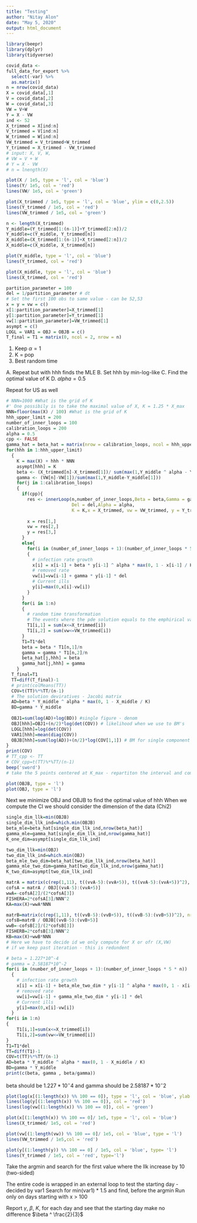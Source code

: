 ```yaml
---
title: "Testing"
author: "Nitay Alon"
date: "May 5, 2020"
output: html_document
---
```


```r
library(beepr)
library(dplyr)
library(tidyverse)
```

```r
covid_data <- 
full_data_for_export %>% 
  select(-var) %>% 
  as.matrix()
n = nrow(covid_data)
X = covid_data[,1]
V = covid_data[,2]
W = covid_data[,3]
VW = V+W
Y = X - VW
ind <- 52
X_trimmed = X[ind:n]
V_trimmed = V[ind:n]
W_trimmed = W[ind:n]
VW_trimmed = V_trimmed+W_trimmed
Y_trimmed = X_trimmed - VW_trimmed
# input: X, V, W, 
# VW = V + W
# Y = X - VW
# n = lnength(X)
```

```r
plot(X / 1e5, type = 'l', col = 'blue')
lines(Y/ 1e5, col = 'red')
lines(VW/ 1e5, col = 'green')

plot(X_trimmed / 1e5, type = 'l', col = 'blue', ylim = c(0,2.5))
lines(Y_trimmed / 1e5, col = 'red')
lines(VW_trimmed / 1e5, col = 'green')
```


```r
n <- length(X_trimmed)
Y_middle=(Y_trimmed[1:(n-1)]+Y_trimmed[2:n])/2
Y_middle=c(Y_middle, Y_trimmed[n])
X_middle=(X_trimmed[1:(n-1)]+X_trimmed[2:n])/2
X_middle=c(X_middle, X_trimmed[n])
```

```r
plot(Y_middle, type = 'l', col = 'blue')
lines(Y_trimmed, col = 'red')

plot(X_middle, type = 'l', col = 'blue')
lines(X_trimmed, col = 'red')
```


```r
partition_parameter = 100
del = 1/partition_parameter # dt
# Set the first 100 obs to same value - can be 52,53
x = y = vw = c()
x[1:partition_parameter]=X_trimmed[1]
y[1:partition_parameter]=Y_trimmed[1]
vw[1:partition_parameter]=VW_trimmed[1]
asympt = c()
LOGL = VAR1 = OBJ = OBJB = c()
T_final = T1 = matrix(0, ncol = 2, nrow = n)
```

1. Keep $\alpha = 1$
2. K = pop
3. Best random time

A. Repeat but with hhh finds the MLE
B. Set hhh by min-log-like
C. Find the optimal value of K
D. $alpha = 0.5$

Repeat for US as well
```r
# NNN=1000 #What is the grid of K
#' One possibily is to take the maximal value of X, K = 1.25 * X_max
NNN=floor(max(X) / 100) #What is the grid of K
hhh_upper_limit = 200
number_of_inner_loops = 100
calibration_loops = 200
alpha = 0.5
cpp <- FALSE
gamma_hat = beta_hat = matrix(nrow = calibration_loops, ncol = hhh_upper_limit)
for(hhh in 1:hhh_upper_limit)
  {
    K = max(X) + hhh * NNN
    asympt[hhh] = K
    beta <- (X_trimmed[n]-X_trimmed[1])/ sum(max(1,Y_middle ^ alpha - Y_middle[1] ^ alpha)*(1 - (X_middle-X_middle[1]) / K))
    gamma <- (VW[n]-VW[1])/sum(max(1,Y_middle-Y_middle[1]))
    for(j in 1:calibration_loops)
    {
      if(cpp){
        res <- innerLoop(n,number_of_inner_loops,Beta = beta,Gamma = gamma,
                         Del = del,Alpha = alpha,
                         K = K,x = X_trimmed, vw = VW_trimmed, y = Y_trimmed)
        
        x = res[1,]
        vw = res[2,]
        y = res[3,]
      }
      else{
        for(i in (number_of_inner_loops + 1):(number_of_inner_loops * 5 * n))
        {
          # infection rate growth
          x[i] = x[i-1] + beta * y[i-1] ^ alpha * max(0, 1 - x[i-1] / K) * del
          # removed rate
          vw[i]=vw[i-1] + gamma * y[i-1] * del
          # Current ills
          y[i]=max(0,x[i]-vw[i])
        }
      }
      for(i in 1:n)
      {
        # random time transformation
        # The events where the pde solution equals to the emphirical values
        T1[i,1] = sum(x<=X_trimmed[i])
        T1[i,2] = sum(vw<=VW_trimmed[i])
      }
      T1=T1*del
      beta = beta * T1[n,1]/n
      gamma = gamma * T1[n,2]/n
      beta_hat[j,hhh] = beta
      gamma_hat[j,hhh] = gamma
    }
  T_final=T1
  TT=diff(T_final)-1
  # print(colMeans(TT))
  COV=t(TT)%*%TT/(n-1)
  # The solution deviratives - Jacobi matrix
  AD=beta * Y_middle ^ alpha * max(0, 1 - X_middle / K)
  BD=gamma * Y_middle
  
  OBJ1=sum(log(AD)+log(BD)) #single figure - denom
  OBJ[hhh]=OBJ1+(n/2)*log(det(COV)) # likelihood when we use to BM's
  LOGL[hhh]=log(det(COV))
  VAR1[hhh]=mean(diag(COV))
  OBJB[hhh]=sum(log(AD))+(n/2)*log(COV[1,1]) # BM for single component for X only
}
print(COV)
# TT_cpp <- TT
# COV_cpp=t(TT)%*%TT/(n-1)
beep('sword')
# take the 5 points centered at K_max - repartiton the interval and compute a finer loop
```

```r
plot(OBJB, type = 'l')
plot(OBJ, type = 'l')
```


Next we minimize OBJ and OBJB to find the optimal value of hhh
When we compute the CI we should consider the dimension of the data (Chi2)
```r
single_dim_llk=min(OBJB)
single_dim_llk_ind=which.min(OBJB)
beta_mle=beta_hat[single_dim_llk_ind,nrow(beta_hat)]
gamma_mle=gamma_hat[single_dim_llk_ind,nrow(gamma_hat)]
K_one_dim=asympt[single_dim_llk_ind]

two_dim_llk=min(OBJ)
two_dim_llk_ind=which.min(OBJ)
beta_mle_two_dim=beta_hat[two_dim_llk_ind,nrow(beta_hat)]
gamma_mle_two_dim=gamma_hat[two_dim_llk_ind,nrow(gamma_hat)]
K_two_dim=asympt[two_dim_llk_ind]

matrA = matrix(c(rep(1,11), t((vvA-5):(vvA+5)), t((vvA-5):(vvA+5))^2), nrow = 11);
cofsA = matrA / OBJ[(vvA-5):(vvA+5)]
wwA=-cofsA[2]/(2*cofsA[3])
FISHERA=2*cofsA[3]/NNN^2
KA=max(X)+wwA*NNN

matrB=matrix(c(rep(1,11), t((vvB-5):(vvB+5)), t((vvB-5):(vvB+5))^2), nrow = 11);
cofsB=matrB / OBJB[(vvB-5):(vvB+5)]
wwB=-cofsB[2]/(2*cofsB[3])
FISHERB=2*cofsB[3]/NNN^2
KB=max(X)+wwB*NNN
# Here we have to decide id we only compute for X or ofr (X,VW)
# if we keep past iteration - this is redundent

# beta = 1.227*10^-4
# gamma = 2.58187*10^-2
for(i in (number_of_inner_loops + 1):(number_of_inner_loops * 5 * n))
  {
    # infection rate growth
    x[i] = x[i-1] + beta_mle_two_dim * y[i-1] ^ alpha * max(0, 1 - x[i-1] / K_two_dim) * del
    # removed rate
    vw[i]=vw[i-1] + gamma_mle_two_dim * y[i-1] * del
    # Current ills
    y[i]=max(0,x[i]-vw[i])
  }
for(i in 1:n)
{
    T1[i,1]=sum(x<=X_trimmed[i])
    T1[i,2]=sum(vw<=VW_trimmed[i])
}
T1=T1*del
TT=diff(T1)-1
COV=t(TT)%*%TT/(n-1)
AD=beta * Y_middle ^ alpha * max(0, 1 - X_middle / K)
BD=gamma * Y_middle
print(c(beta, gamma , beta/gamma))
```
beta should be $1.227*10^-4$  and gamma should be $2.58187*10^-2$

```r
plot(log(x[(1:length(x)) %% 100 == 0]), type = 'l', col = 'blue', ylab = 'Log cases', xlab = 'Time')
lines(log(y[(1:length(x)) %% 100 == 0]), col = 'red')
lines(log(vw[(1:length(x)) %% 100 == 0]), col = 'green')
```

```r
plot(x[(1:length(x)) %% 100 == 0]/ 1e5, type = 'l', col = 'blue')
lines(X_trimmed/ 1e5, col = 'red')

plot(vw[(1:length(vw)) %% 100 == 0]/ 1e5, col = 'blue', type = 'l')
lines(VW_trimmed / 1e5,col = 'red')

plot(y[(1:length(y)) %% 100 == 0] / 1e5, col = 'blue', type= 'l')
lines(Y_trimmed / 1e5, col = 'red', type='l')
```

 Take the argmin and search for the first value where the llk increase by 10 (two-sided)

The entire code is wrapped in an external loop to test the starting day - decided by var1
Search for min(var1) * 1.5 and find, before the argmin 
Run only on days starting with x > 100 

Report $\gamma$, $\beta$, $K$, for each day and see that the starting day make no difference
$\beta ^ \frac{2}{3}$

